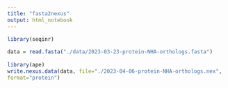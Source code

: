 ```yaml
---
title: "fasta2nexus"
output: html_notebook
---
```


```r
library(seqinr)
 
data = read.fasta("./data/2023-03-23-protein-NHA-orthologs.fasta")
 
library(ape)
write.nexus.data(data, file="./2023-04-06-protein-NHA-orthologs.nex",
format="protein")
```

